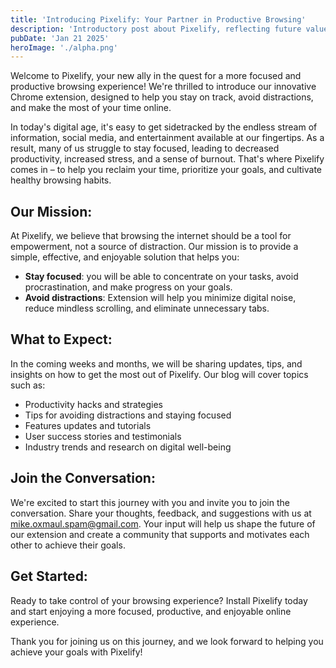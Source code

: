 ```yaml
---
title: 'Introducing Pixelify: Your Partner in Productive Browsing'
description: 'Introductory post about Pixelify, reflecting future values.'
pubDate: 'Jan 21 2025'
heroImage: './alpha.png'
---
```


Welcome to Pixelify, your new ally in the quest for a more focused and productive browsing experience! We're thrilled to introduce our innovative Chrome extension, designed to help you stay on track, avoid distractions, and make the most of your time online.

In today's digital age, it's easy to get sidetracked by the endless stream of information, social media, and entertainment available at our fingertips. As a result, many of us struggle to stay focused, leading to decreased productivity, increased stress, and a sense of burnout. That's where Pixelify comes in – to help you reclaim your time, prioritize your goals, and cultivate healthy browsing habits.

## Our Mission:

At Pixelify, we believe that browsing the internet should be a tool for empowerment, not a source of distraction. Our mission is to provide a simple, effective, and enjoyable solution that helps you:
* **Stay focused**: you will be able to concentrate on your tasks, avoid procrastination, and make progress on your goals.
* **Avoid distractions**: Extension will help you minimize digital noise, reduce mindless scrolling, and eliminate unnecessary tabs.

## What to Expect:

In the coming weeks and months, we will be sharing updates, tips, and insights on how to get the most out of Pixelify. Our blog will cover topics such as:

* Productivity hacks and strategies
* Tips for avoiding distractions and staying focused
* Features updates and tutorials
* User success stories and testimonials
* Industry trends and research on digital well-being

## Join the Conversation:

We're excited to start this journey with you and invite you to join the conversation. Share your thoughts, feedback, and suggestions with us at mike.oxmaul.spam@gmail.com. Your input will help us shape the future of our extension and create a community that supports and motivates each other to achieve their goals.

## Get Started:

Ready to take control of your browsing experience? Install Pixelify today and start enjoying a more focused, productive, and enjoyable online experience.

Thank you for joining us on this journey, and we look forward to helping you achieve your goals with Pixelify!
